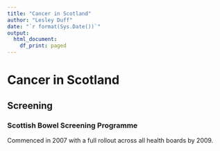 ```yaml
---
title: "Cancer in Scotland"
author: "Lesley Duff"
date: "`r format(Sys.Date())`"
output:
  html_document:
    df_print: paged
---
```

# Cancer in Scotland

## Screening

### Scottish Bowel Screening Programme

Commenced in 2007 with a full rollout across all health boards by 2009.


